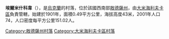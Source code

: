 {{coord|46|55|29|N|29|48|22|E|scale:30000|display=title}}

'''埃爾米什科韋'''（{{lang-uk|Єрмішкове}}），是[[烏克蘭|烏克蘭]]的村落，位於該國西南部[[敖德薩州|敖德薩州]]，由[[大米海利夫卡區|大米海利夫卡區]]負責管轄，始建於1901年，面積0.49平方公里，海拔高度43米，2001年人口74，人口密度每平方公里151.02人。

{{DEFAULTSORT:Єрмішкове}}
[[Category:敖德薩州村落|Category:敖德薩州村落]]
[[Category:大米海利夫卡區村落|Category:大米海利夫卡區村落]]


{{Odessa-geo-stub}}
